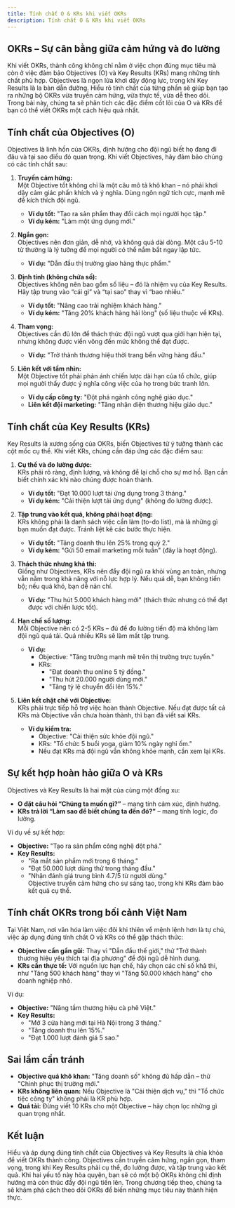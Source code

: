 ```yaml
---
title: Tính chất O & KRs khi viết OKRs
description: Tính chất O & KRs khi viết OKRs
---
```


## OKRs – Sự cân bằng giữa cảm hứng và đo lường

Khi viết OKRs, thành công không chỉ nằm ở việc chọn đúng mục tiêu mà còn ở việc đảm bảo Objectives (O) và Key Results (KRs) mang những tính chất phù hợp. Objectives là ngọn lửa khơi dậy động lực, trong khi Key Results là la bàn dẫn đường. Hiểu rõ tính chất của từng phần sẽ giúp bạn tạo ra những bộ OKRs vừa truyền cảm hứng, vừa thực tế, vừa dễ theo dõi. Trong bài này, chúng ta sẽ phân tích các đặc điểm cốt lõi của O và KRs để bạn có thể viết OKRs một cách hiệu quả nhất.

## Tính chất của Objectives (O)

Objectives là linh hồn của OKRs, định hướng cho đội ngũ biết họ đang đi đâu và tại sao điều đó quan trọng. Khi viết Objectives, hãy đảm bảo chúng có các tính chất sau:

1. **Truyền cảm hứng:**  
   Một Objective tốt không chỉ là một câu mô tả khô khan – nó phải khơi dậy cảm giác phấn khích và ý nghĩa. Dùng ngôn ngữ tích cực, mạnh mẽ để kích thích đội ngũ.

   - **Ví dụ tốt:** "Tạo ra sản phẩm thay đổi cách mọi người học tập."
   - **Ví dụ kém:** "Làm một ứng dụng mới."

2. **Ngắn gọn:**  
   Objectives nên đơn giản, dễ nhớ, và không quá dài dòng. Một câu 5-10 từ thường là lý tưởng để mọi người có thể nắm bắt ngay lập tức.

   - **Ví dụ:** "Dẫn đầu thị trường giao hàng thực phẩm."

3. **Định tính (không chứa số):**  
   Objectives không nên bao gồm số liệu – đó là nhiệm vụ của Key Results. Hãy tập trung vào “cái gì” và “tại sao” thay vì “bao nhiêu.”

   - **Ví dụ tốt:** "Nâng cao trải nghiệm khách hàng."
   - **Ví dụ kém:** "Tăng 20% khách hàng hài lòng" (số liệu thuộc về KRs).

4. **Tham vọng:**  
   Objectives cần đủ lớn để thách thức đội ngũ vượt qua giới hạn hiện tại, nhưng không được viển vông đến mức không thể đạt được.

   - **Ví dụ:** "Trở thành thương hiệu thời trang bền vững hàng đầu."

5. **Liên kết với tầm nhìn:**  
   Một Objective tốt phải phản ánh chiến lược dài hạn của tổ chức, giúp mọi người thấy được ý nghĩa công việc của họ trong bức tranh lớn.
   - **Ví dụ cấp công ty:** "Đột phá ngành công nghệ giáo dục."
   - **Liên kết đội marketing:** "Tăng nhận diện thương hiệu giáo dục."

## Tính chất của Key Results (KRs)

Key Results là xương sống của OKRs, biến Objectives từ ý tưởng thành các cột mốc cụ thể. Khi viết KRs, chúng cần đáp ứng các đặc điểm sau:

1. **Cụ thể và đo lường được:**  
   KRs phải rõ ràng, định lượng, và không để lại chỗ cho sự mơ hồ. Bạn cần biết chính xác khi nào chúng được hoàn thành.

   - **Ví dụ tốt:** "Đạt 10.000 lượt tải ứng dụng trong 3 tháng."
   - **Ví dụ kém:** "Cải thiện lượt tải ứng dụng" (không đo lường được).

2. **Tập trung vào kết quả, không phải hoạt động:**  
   KRs không phải là danh sách việc cần làm (to-do list), mà là những gì bạn muốn đạt được. Tránh liệt kê các bước thực hiện.

   - **Ví dụ tốt:** "Tăng doanh thu lên 25% trong quý 2."
   - **Ví dụ kém:** "Gửi 50 email marketing mỗi tuần" (đây là hoạt động).

3. **Thách thức nhưng khả thi:**  
   Giống như Objectives, KRs nên đẩy đội ngũ ra khỏi vùng an toàn, nhưng vẫn nằm trong khả năng với nỗ lực hợp lý. Nếu quá dễ, bạn không tiến bộ; nếu quá khó, bạn dễ nản chí.

   - **Ví dụ:** "Thu hút 5.000 khách hàng mới" (thách thức nhưng có thể đạt được với chiến lược tốt).

4. **Hạn chế số lượng:**  
   Mỗi Objective nên có 2-5 KRs – đủ để đo lường tiến độ mà không làm đội ngũ quá tải. Quá nhiều KRs sẽ làm mất tập trung.

   - **Ví dụ:**
     - Objective: "Tăng trưởng mạnh mẽ trên thị trường trực tuyến."
     - KRs:
       - "Đạt doanh thu online 5 tỷ đồng."
       - "Thu hút 20.000 người dùng mới."
       - "Tăng tỷ lệ chuyển đổi lên 15%."

5. **Liên kết chặt chẽ với Objective:**  
   KRs phải trực tiếp hỗ trợ việc hoàn thành Objective. Nếu đạt được tất cả KRs mà Objective vẫn chưa hoàn thành, thì bạn đã viết sai KRs.
   - **Ví dụ kiểm tra:**
     - Objective: "Cải thiện sức khỏe đội ngũ."
     - KRs: "Tổ chức 5 buổi yoga, giảm 10% ngày nghỉ ốm."
     - Nếu đạt KRs mà đội ngũ vẫn không khỏe mạnh, cần xem lại KRs.

## Sự kết hợp hoàn hảo giữa O và KRs

Objectives và Key Results là hai mặt của cùng một đồng xu:

- **O đặt câu hỏi “Chúng ta muốn gì?”** – mang tính cảm xúc, định hướng.
- **KRs trả lời “Làm sao để biết chúng ta đến đó?”** – mang tính logic, đo lường.

Ví dụ về sự kết hợp:

- **Objective:** "Tạo ra sản phẩm công nghệ đột phá."
- **Key Results:**
  - "Ra mắt sản phẩm mới trong 6 tháng."
  - "Đạt 50.000 lượt dùng thử trong tháng đầu."
  - "Nhận đánh giá trung bình 4.7/5 từ người dùng."  
    Objective truyền cảm hứng cho sự sáng tạo, trong khi KRs đảm bảo kết quả cụ thể.

## Tính chất OKRs trong bối cảnh Việt Nam

Tại Việt Nam, nơi văn hóa làm việc đôi khi thiên về mệnh lệnh hơn là tự chủ, việc áp dụng đúng tính chất O và KRs có thể gặp thách thức:

- **Objective cần gần gũi:** Thay vì "Dẫn đầu thế giới," thử "Trở thành thương hiệu yêu thích tại địa phương" để đội ngũ dễ hình dung.
- **KRs cần thực tế:** Với nguồn lực hạn chế, hãy chọn các chỉ số khả thi, như "Tăng 500 khách hàng” thay vì "Tăng 50.000 khách hàng" cho doanh nghiệp nhỏ.

Ví dụ:

- **Objective:** "Nâng tầm thương hiệu cà phê Việt."
- **Key Results:**
  - "Mở 3 cửa hàng mới tại Hà Nội trong 3 tháng."
  - "Tăng doanh thu lên 15%."
  - "Đạt 1.000 lượt đánh giá 5 sao."

## Sai lầm cần tránh

- **Objective quá khô khan:** "Tăng doanh số" không đủ hấp dẫn – thử "Chinh phục thị trường mới."
- **KRs không liên quan:** Nếu Objective là "Cải thiện dịch vụ," thì "Tổ chức tiệc công ty" không phải là KR phù hợp.
- **Quá tải:** Đừng viết 10 KRs cho một Objective – hãy chọn lọc những gì quan trọng nhất.

## Kết luận

Hiểu và áp dụng đúng tính chất của Objectives và Key Results là chìa khóa để viết OKRs thành công. Objectives cần truyền cảm hứng, ngắn gọn, tham vọng, trong khi Key Results phải cụ thể, đo lường được, và tập trung vào kết quả. Khi hai yếu tố này hòa quyện, bạn sẽ có một bộ OKRs không chỉ định hướng mà còn thúc đẩy đội ngũ tiến lên. Trong chương tiếp theo, chúng ta sẽ khám phá cách theo dõi OKRs để biến những mục tiêu này thành hiện thực.
